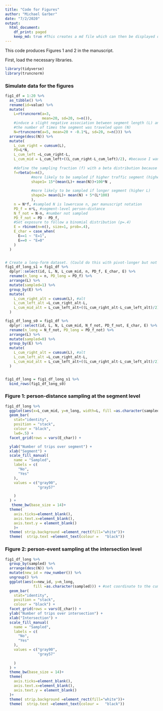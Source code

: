 ```yaml
---
title: "Code for Figures"
author: "Michael Garber"
date: "7/2/2020"
output:
  html_document:
    df_print: paged
    keep_md: true #This creates a md file which can then be displayed on github. See https://happygitwithr.com/rmd-test-drive.html
---
```


This code produces Figures 1 and 2 in the manuscript.

First, load the necessary libraries.
```r

library(tidyverse) 
library(truncnorm)
```


### Simulate data for the figures

```r
fig1_df = 1:20 %>% 
  as_tibble() %>% 
  rename(id=value) %>%
  mutate(
    L=rtruncnorm(a=3,
                 mean=20, sd=20, n=n()),
    #induce a slight negative association between segment length (L) and
    #the number of times the segment was traveled upon (N)
    N=rtruncnorm(a=5, mean=20 + -0.1*L, sd=20, n=n())) %>% 
  arrange(desc(N)) %>% 
  mutate(
    L_cum_right = cumsum(L),
    PD=L*N,
    L_cum_left =L_cum_right-L,
    L_cum_mid = L_cum_left+((L_cum_right-L_cum_left)/2), #because I want to plot at midpoint
  
    #define the sampling fraction (f) with a beta distribution because it's a proportion
    f=rbeta(n=n(),
            #more likely to be sampled if higher traffic segment (higher N)
            shape1= 15*(mean(L)+ mean(N))+100*N , 
            
            #more likely to be sampled if longer segment (higher L)
            shape2= mean(L)+ mean(N) + 5*(L*100)
            ),
    n = N*f, #sampled N is lowercase n, per manuscript notation
    PD_f = n*L, #segment-level person-distance
    N_f_not = N-n, #number not sampled
    PD_f_not = PD - PD_f,
    #Set exposure to follow a binomial distribution (p=.4)
    E = rbinom(n=n(), size=1, prob=.4),
    E_char = case_when(
      E==1 ~ "E=1",
      E==0 ~ "E=0"
    )
  )


# Create a long-form dataset. (Could do this with pivot-longer but not yet intuitive to me)
fig1_df_long_s1 = fig1_df %>% 
  dplyr::select(id, L, N, L_cum_mid, n, PD_f, E_char, E) %>% 
  rename(n_long = n, PD_long = PD_f) %>% 
  arrange(L) %>% 
  mutate(sampled=1) %>% 
  group_by(E) %>% 
  mutate(
    L_cum_right_alt = cumsum(L), #alt
    L_cum_left_alt =L_cum_right_alt-L,
    L_cum_mid_alt = L_cum_left_alt+((L_cum_right_alt-L_cum_left_alt)/2)
  )

fig1_df_long_s0 = fig1_df %>% 
  dplyr::select(id, L, N, L_cum_mid, N_f_not, PD_f_not, E_char, E) %>% 
  rename(n_long = N_f_not, PD_long = PD_f_not) %>% 
  arrange(L) %>% 
  mutate(sampled=0) %>% 
  group_by(E) %>% 
  mutate(
    L_cum_right_alt = cumsum(L), #alt
    L_cum_left_alt =L_cum_right_alt-L,
    L_cum_mid_alt = L_cum_left_alt+((L_cum_right_alt-L_cum_left_alt)/2)
  )


fig1_df_long = fig1_df_long_s1 %>% 
  bind_rows(fig1_df_long_s0)

```

### Figure 1: person-distance sampling at the segment level

```r
fig1_df_long %>% 
  ggplot(aes(x=L_cum_mid, y=n_long, width=L, fill =as.character(sampled))) + #set coordinate to the cumulative midpoint
  geom_bar(
    stat="identity", 
    position = "stack",
    colour = "black",
    lwd=.5) +
  facet_grid(rows = vars(E_char)) +

  ylab("Number of trips over segment") +
  xlab("Segment") +
  scale_fill_manual(
    name = "Sampled",
    labels = c(
      "No",
      "Yes"
    ),
    values = c("gray90",
               "gray57"

    )
  ) +
   theme_bw(base_size = 14)+
  theme(
    axis.ticks=element_blank(),
    axis.text.x=element_blank(),
    axis.text.y = element_blank()
    )+
  theme( strip.background =element_rect(fill="white"))+
  theme(  strip.text =element_text(colour =   "black"))
```

### Figure 2: person-event sampling at the intersection level

```r
fig1_df_long %>% 
  group_by(sampled) %>%  
  arrange(desc(N)) %>% 
  mutate(new_id = row_number()) %>% 
  ungroup() %>% 
  ggplot(aes(x=new_id, y=n_long, 
             fill =as.character(sampled))) + #set coordinate to the cumulative midpoint
  geom_bar(
    stat="identity", 
    position = "stack",
    colour = "black") +
  facet_grid(rows = vars(E_char)) +
  ylab("Number of trips over intersection") +
  xlab("Intersection") +
  scale_fill_manual(
    name = "Sampled",
    labels = c(
      "No",
      "Yes"
    ),
    values = c("gray90",
               "gray57"
               
    )
  ) +
  theme_bw(base_size = 14)+
  theme(
    axis.ticks=element_blank(),
    axis.text.x=element_blank(),
    axis.text.y = element_blank()
  )+
  theme( strip.background =element_rect(fill="white"))+
  theme(  strip.text =element_text(colour =   "black"))
```



